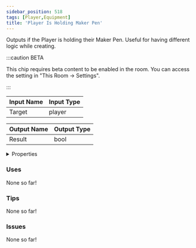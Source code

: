 ```yaml
---
sidebar_position: 518
tags: [Player,Equipment]
title: 'Player Is Holding Maker Pen'
---
```


Outputs if the Player is holding their Maker Pen.
Useful for having different logic while creating.

:::caution BETA

This chip requires beta content to be enabled in the room. You can access the setting in "This Room -> Settings".

:::


<EsbSvg />

| Input Name | Input Type |
|-----------|-----------|
| Target | player |

| Output Name | Output Type |
|-----------|-----------|
| Result | bool |


<details>
  <summary>Properties</summary>
  <div>
    <div>
    <table>
      <thead>
        <tr>
          <th>Is beta required?</th>
          <th>✅</th>
        </tr>
        <tr>
          <th>Is this chip a trolling risk?</th>
          <th>❌</th>
        </tr>
        <tr>
          <th>Is this chip a role assignment risk?</th>
          <th>❌</th>
        </tr>
        <tr>
          <th>Chip UUID</th>
          <th>554060d7-5631-40a0-8d75-5dca5b2b910b</th>
        </tr>
      </thead>
    </table>
    </div>
  </div>
</details>

### Uses

None so far!

### Tips

None so far!

### Issues

None so far!